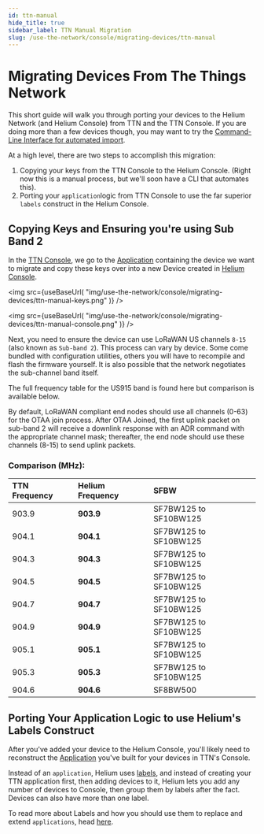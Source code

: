 ```yaml
---
id: ttn-manual
hide_title: true
sidebar_label: TTN Manual Migration
slug: /use-the-network/console/migrating-devices/ttn-manual
---
```



# Migrating Devices From The Things Network

This short guide will walk you through porting your devices to the Helium
Network \(and Helium Console\) from TTN and the TTN Console. If you are doing
more than a few devices though, you may want to try the
[Command-Line Interface for automated import](/use-the-network/console/cli#ttn-import).

At a high level, there are two steps to accomplish this migration:

1. Copying your keys from the TTN Console to the Helium Console. \(Right now
   this is a manual process, but we'll soon have a CLI that automates this\).
2. Porting your `application`logic from TTN Console to use the far superior
   `labels` construct in the Helium Console.

## Copying Keys and Ensuring you're using Sub Band 2

In the [TTN Console](https://console.thethingsnetwork.org/), we go to the
[Application](https://console.thethingsnetwork.org/applications) containing the
device we want to migrate and copy these keys over into a new Device created in
[Helium Console](https://console.helium.com).

<img
  src={useBaseUrl(
    "img/use-the-network/console/migrating-devices/ttn-manual-keys.png"
  )}
/>

<img
  src={useBaseUrl(
    "img/use-the-network/console/migrating-devices/ttn-manual-console.png"
  )}
/>

Next, you need to ensure the device can use LoRaWAN US channels `8-15` \(also
known as `Sub-band 2`\). This process can vary by device. Some come bundled with
configuration utilities, others you will have to recompile and flash the
firmware yourself. It is also possible that the network negotiates the
sub-channel band itself.

The full frequency table for the US915 band is found here but comparison is
available below.

By default, LoRaWAN compliant end nodes should use all channels \(0-63\) for the
OTAA join process. After OTAA Joined, the first uplink packet on sub-band 2 will
receive a downlink response with an ADR command with the appropriate channel
mask; thereafter, the end node should use these channels \(8-15\) to send uplink
packets.

### Comparison \(MHz\):

| **TTN Frequency** | **Helium Frequency** | **SFBW**              |
| :---------------- | :------------------- | :-------------------- |
| 903.9             | **903.9**            | SF7BW125 to SF10BW125 |
| 904.1             | **904.1**            | SF7BW125 to SF10BW125 |
| 904.3             | **904.3**            | SF7BW125 to SF10BW125 |
| 904.5             | **904.5**            | SF7BW125 to SF10BW125 |
| 904.7             | **904.7**            | SF7BW125 to SF10BW125 |
| 904.9             | **904.9**            | SF7BW125 to SF10BW125 |
| 905.1             | **905.1**            | SF7BW125 to SF10BW125 |
| 905.3             | **905.3**            | SF7BW125 to SF10BW125 |
| 904.6             | **904.6**            | SF8BW500              |

## Porting Your Application Logic to use Helium's Labels Construct

After you've added your device to the Helium Console, you'll likely need to
reconstruct the
[Application](https://www.thethingsnetwork.org/docs/applications/) you've built
for your devices in TTN's Console.

Instead of an `application`, Helium uses [labels](../labels), and instead of
creating your TTN application first, then adding devices to it, Helium lets you
add any number of devices to Console, then group them by labels after the fact.
Devices can also have more than one label.

To read more about Labels and how you should use them to replace and extend
`applications`, head [here](../labels).
